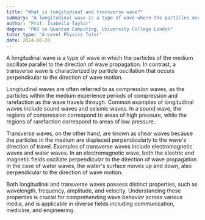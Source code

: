 ```yaml
---
title: "What is longitudinal and transverse wave?"
summary: "A longitudinal wave is a type of wave where the particles oscillate parallel to the direction of wave motion. In contrast, a transverse wave is a type of wave where the particles oscillate perpendicular to the direction of wave motion."
author: "Prof. Isabella Taylor"
degree: "PhD in Quantum Computing, University College London"
tutor_type: "A-Level Physics Tutor"
date: 2024-08-20
---
```


A longitudinal wave is a type of wave in which the particles of the medium oscillate parallel to the direction of wave propagation. In contrast, a transverse wave is characterized by particle oscillation that occurs perpendicular to the direction of wave motion.

Longitudinal waves are often referred to as compression waves, as the particles within the medium experience periods of compression and rarefaction as the wave travels through. Common examples of longitudinal waves include sound waves and seismic waves. In a sound wave, the regions of compression correspond to areas of high pressure, while the regions of rarefaction correspond to areas of low pressure.

Transverse waves, on the other hand, are known as shear waves because the particles in the medium are displaced perpendicularly to the wave's direction of travel. Examples of transverse waves include electromagnetic waves and water waves. In an electromagnetic wave, both the electric and magnetic fields oscillate perpendicular to the direction of wave propagation. In the case of water waves, the water's surface moves up and down, also perpendicular to the direction of wave motion.

Both longitudinal and transverse waves possess distinct properties, such as wavelength, frequency, amplitude, and velocity. Understanding these properties is crucial for comprehending wave behavior across various media, and is applicable in diverse fields including communication, medicine, and engineering.
    